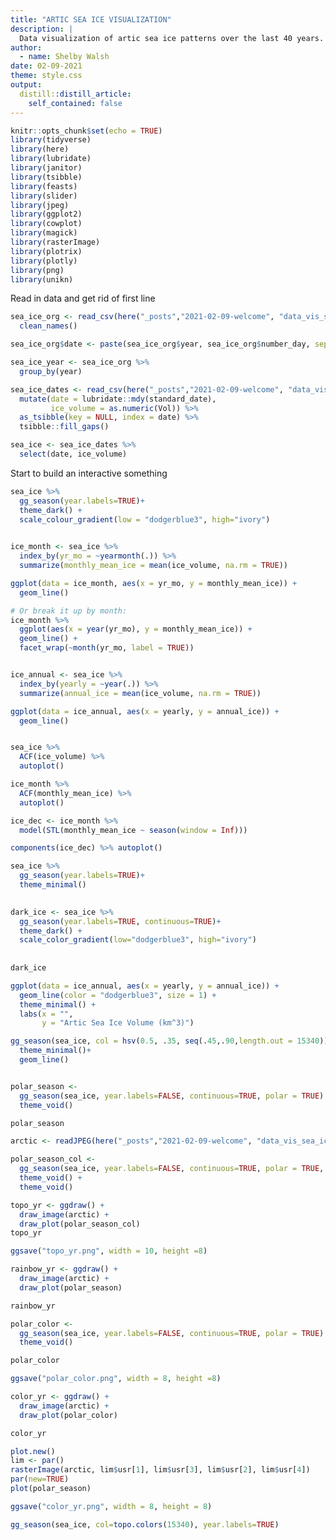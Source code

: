 ```yaml
---
title: "ARTIC SEA ICE VISUALIZATION"
description: |
  Data visualization of artic sea ice patterns over the last 40 years.
author:
  - name: Shelby Walsh
date: 02-09-2021
theme: style.css
output:
  distill::distill_article:
    self_contained: false
---
```



```r
knitr::opts_chunk$set(echo = TRUE)
library(tidyverse)
library(here)
library(lubridate)
library(janitor)
library(tsibble)
library(feasts)
library(slider)
library(jpeg)
library(ggplot2)
library(cowplot)
library(magick)
library(rasterImage)
library(plotrix)
library(plotly)
library(png)
library(unikn)
```


Read in data and get rid of first line

```r
sea_ice_org <- read_csv(here("_posts","2021-02-09-welcome", "data_vis_sea_ice_copy","sea_ice.csv")) %>% 
  clean_names() 

sea_ice_org$date <- paste(sea_ice_org$year, sea_ice_org$number_day, sep = "_")

sea_ice_year <- sea_ice_org %>% 
  group_by(year)
```

```r
sea_ice_dates <- read_csv(here("_posts","2021-02-09-welcome", "data_vis_sea_ice_copy","sea_ice_dates.csv")) %>% 
  mutate(date = lubridate::mdy(standard_date),
         ice_volume = as.numeric(Vol)) %>% 
  as_tsibble(key = NULL, index = date) %>% 
  tsibble::fill_gaps()

sea_ice <- sea_ice_dates %>% 
  select(date, ice_volume)
```

Start to build an interactive something

```r


sea_ice %>% 
  gg_season(year.labels=TRUE)+
  theme_dark() +
  scale_colour_gradient(low = "dodgerblue3", high="ivory")
  

ice_month <- sea_ice %>% 
  index_by(yr_mo = ~yearmonth(.)) %>% 
  summarize(monthly_mean_ice = mean(ice_volume, na.rm = TRUE))

ggplot(data = ice_month, aes(x = yr_mo, y = monthly_mean_ice)) +
  geom_line() 

# Or break it up by month: 
ice_month %>% 
  ggplot(aes(x = year(yr_mo), y = monthly_mean_ice)) +
  geom_line() +
  facet_wrap(~month(yr_mo, label = TRUE))


ice_annual <- sea_ice %>% 
  index_by(yearly = ~year(.)) %>% 
  summarize(annual_ice = mean(ice_volume, na.rm = TRUE))

ggplot(data = ice_annual, aes(x = yearly, y = annual_ice)) +
  geom_line()


sea_ice %>%
  ACF(ice_volume) %>%
  autoplot()

ice_month %>% 
  ACF(monthly_mean_ice) %>% 
  autoplot()

ice_dec <- ice_month %>% 
  model(STL(monthly_mean_ice ~ season(window = Inf)))

components(ice_dec) %>% autoplot()
```

```r

sea_ice %>% 
  gg_season(year.labels=TRUE)+
  theme_minimal() 
  

dark_ice <- sea_ice %>% 
  gg_season(year.labels=TRUE, continuous=TRUE)+
  theme_dark() +
  scale_color_gradient(low="dodgerblue3", high="ivory") 
  
  
dark_ice
```

```r
ggplot(data = ice_annual, aes(x = yearly, y = annual_ice)) +
  geom_line(color = "dodgerblue3", size = 1) +
  theme_minimal() +
  labs(x = "",
       y = "Artic Sea Ice Volume (km^3)")
```

```r
gg_season(sea_ice, col = hsv(0.5, .35, seq(.45,.90,length.out = 15340))) +
  theme_minimal()+
  geom_line()


polar_season <- 
  gg_season(sea_ice, year.labels=FALSE, continuous=TRUE, polar = TRUE) +
  theme_void() 

polar_season

arctic <- readJPEG(here("_posts","2021-02-09-welcome", "data_vis_sea_ice_copy","arctic.jpg"))

polar_season_col <- 
  gg_season(sea_ice, year.labels=FALSE, continuous=TRUE, polar = TRUE, pal = pal_seegruen) +
  theme_void() +
  theme_void() 

topo_yr <- ggdraw() +
  draw_image(arctic) +
  draw_plot(polar_season_col)
topo_yr

ggsave("topo_yr.png", width = 10, height =8)

rainbow_yr <- ggdraw() +
  draw_image(arctic) +
  draw_plot(polar_season)

rainbow_yr

polar_color <- 
  gg_season(sea_ice, year.labels=FALSE, continuous=TRUE, polar = TRUE) +
  theme_void() 

polar_color

ggsave("polar_color.png", width = 8, height =8)

color_yr <- ggdraw() +
  draw_image(arctic) +
  draw_plot(polar_color)

color_yr

plot.new()
lim <- par()
rasterImage(arctic, lim$usr[1], lim$usr[3], lim$usr[2], lim$usr[4])
par(new=TRUE)
plot(polar_season)

ggsave("color_yr.png", width = 8, height = 8)

```


```r
gg_season(sea_ice, col=topo.colors(15340), year.labels=TRUE)

```

